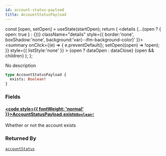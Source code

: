 ```yaml
---
id: account-status-payload
title: AccountStatusPayload
---
```









  const [open, setOpen] = useState(startOpen);
  return (
    <details {...(open ? { open: true } : {})} className="details" style={{ border:'none', boxShadow:'none', background:'var(--ifm-background-color)' }}>
      <summary
        onClick={(e) => {
          e.preventDefault();
          setOpen((open) => !open);
        }}
        style={{ listStyle:'none' }}
      >
      {open ? dataOpen : dataClose}
      </summary>
      {open && children}
    </details>
  );
};








No description


```graphql
type AccountStatusPayload {
  exists: Boolean!
}
```




### Fields

#### [<code style={{ fontWeight: 'normal' }}>AccountStatusPayload.<b>exists</b></code>](#)<Bullet />[`Boolean!`](/gql-api/types/scalars/boolean.mdx) <Badge class="badge badge--secondary" text="non-null"/> <Badge class="badge badge--secondary" text="scalar"/> 
Whether or not the account exists






### Returned By

[`accountStatus`](/gql-api/operations/queries/account-status.mdx)  <Badge class="badge badge--secondary" text="query"/>

